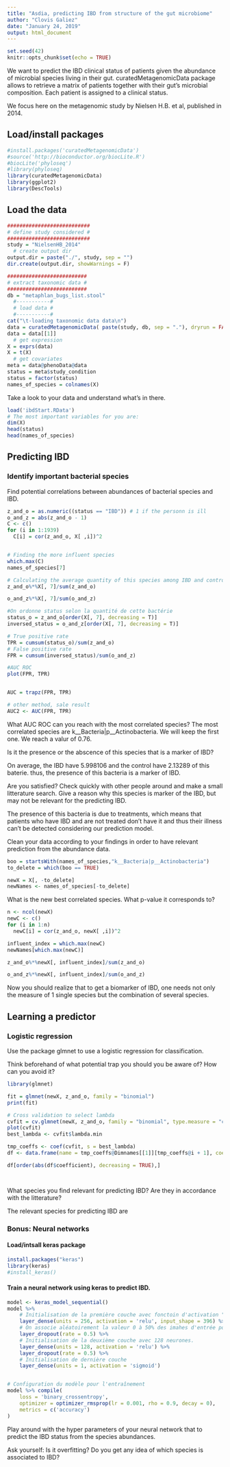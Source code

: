 ```yaml
---
title: "Asdia, predicting IBD from structure of the gut microbiome"
author: "Clovis Galiez"
date: "January 24, 2019"
output: html_document
---
```


```r
set.seed(42)
knitr::opts_chunk$set(echo = TRUE)
```


We want to predict the IBD clinical status of patients given the abundance of microbial species living in their gut. curatedMetagenomicData package allows to retrieve a matrix of patients together with their gut's microbial composition. Each patient is assigned to a clinical status.

We focus here on the metagenomic study by Nielsen H.B. et al, published in 2014.


## Load/install packages
```r
#install.packages('curatedMetagenomicData')
#source('http://bioconductor.org/biocLite.R')
#biocLite('phyloseq')
#library(phyloseq)
library(curatedMetagenomicData)
library(ggplot2)
library(DescTools)

```

## Load the data

```r
###########################
# define study considered #
###########################
study = "NielsenHB_2014"
  # create output dir
output.dir = paste("./", study, sep = "")
dir.create(output.dir, showWarnings = F)

##########################
# extract taxonomic data #
##########################
db = "metaphlan_bugs_list.stool"
  #-----------#
  # load data #
  #-----------#
cat("\t-loading taxonomic data data\n")
data = curatedMetagenomicData( paste(study, db, sep = "."), dryrun = FALSE)
data = data[[1]]
  # get expression 
X = exprs(data)
X = t(X)
  # get covariates
meta = data@phenoData@data
status = meta$study_condition
status = factor(status)
names_of_species = colnames(X)
```

Take a look to your data and understand what's in there.
```r
load('ibdStart.RData')
# The most important variables for you are:
dim(X)
head(status)
head(names_of_species)

```

## Predicting IBD


### Identify important bacterial species

Find potential correlations between abundances of bacterial species and IBD.

```r
z_and_o = as.numeric((status == "IBD")) # 1 if the personn is ill 
o_and_z = abs(z_and_o - 1)
C <- c()
for (i in 1:1939)
  C[i] = cor(z_and_o, X[ ,i])^2


# Finding the more influent species
which.max(C)
names_of_species[7]

# Calculating the average quantity of this species among IBD and control
z_and_o%*%X[, 7]/sum(z_and_o)

o_and_z%*%X[, 7]/sum(o_and_z)

#On ordonne status selon la quantité de cette bactérie
status_o = z_and_o[order(X[, 7], decreasing = T)]
inversed_status = o_and_z[order(X[, 7], decreasing = T)]

# True positive rate
TPR = cumsum(status_o)/sum(z_and_o)
# False positive rate
FPR = cumsum(inversed_status)/sum(o_and_z)

#AUC ROC
plot(FPR, TPR)


AUC = trapz(FPR, TPR)

# other method, sale result
AUC2 <- AUC(FPR, TPR)
```

What AUC ROC can you reach with the most correlated species?
The most correlated species are k__Bacteria|p__Actinobacteria. We will keep the first one. We reach a valur of 0.76.


Is it the presence or the abscence of this species that is a marker of IBD?

On average, the IBD have 5.998106 and the control have 2.13289 of this baterie. thus, the presence of this bacteria is a marker of IBD.

Are you satisfied? Check quickly with other people around and make a small litterature search.
Give a reason why this species is marker of the IBD, but may not be relevant for the predicting IBD.

The presence of this bacteria is due to treatments, which means that patients who have IBD and are not treated don't have it and thus their illness can't be detected considering our prediction model.  

Clean your data according to your findings in order to have relevant prediction from the abundance data.

```r
boo = startsWith(names_of_species,"k__Bacteria|p__Actinobacteria")
to_delete = which(boo == TRUE)

newX = X[, -to_delete]
newNames <- names_of_species[-to_delete]

```


What is the new best correlated species. What p-value it corresponds to?
```r
n <- ncol(newX)
newC <- c()
for (i in 1:n)
  newC[i] = cor(z_and_o, newX[ ,i])^2

influent_index = which.max(newC)
newNames[which.max(newC)]

z_and_o%*%newX[, influent_index]/sum(z_and_o)

o_and_z%*%newX[, influent_index]/sum(o_and_z)

```

Now you should realize that to get a biomarker of IBD, one needs not only the measure of 1 single species but the combination of several species.


## Learning a predictor




### Logistic regression


Use the package glmnet to use a logistic regression for classification.

Think beforehand of what potential trap you should you be aware of?
How can you avoid it?


```r
library(glmnet)

fit = glmnet(newX, z_and_o, family = "binomial")
print(fit)

# Cross validation to select lambda
cvfit = cv.glmnet(newX, z_and_o, family = "binomial", type.measure = "class")
plot(cvfit)
best_lambda <- cvfit$lambda.min

tmp_coeffs <- coef(cvfit, s = best_lambda)
df <- data.frame(name = tmp_coeffs@Dimnames[[1]][tmp_coeffs@i + 1], coefficient = tmp_coeffs@x)

df[order(abs(df$coefficient), decreasing = TRUE),]




```

What species you find relevant for predicting IBD? Are they in accordance with the litterature?

The relevant species for predicting IBD are 

### Bonus: Neural networks

#### Load/intsall keras package
```r
install.packages("keras")
library(keras)
#install_keras()
```


#### Train a neural network using keras to predict IBD. 

```r
model <- keras_model_sequential() 
model %>% 
    # Initialisation de la première couche avec fonctoin d'activation "relu" et  neurones.
    layer_dense(units = 256, activation = 'relu', input_shape = 396) %>% 
    # On associe aléatoirement la valeur 0 à 50% des imahes d'entrée pour éviter l'over fitting.
    layer_dropout(rate = 0.5) %>% 
    # Initialisation de la deuxième couche avec 128 neurones.
    layer_dense(units = 128, activation = 'relu') %>%
    layer_dropout(rate = 0.5) %>%
    # Initialisation de dernière couche
    layer_dense(units = 1, activation = 'sigmoid')


# Configuration du modèle pour l'entraînement  
model %>% compile(
    loss = 'binary_crossentropy',
    optimizer = optimizer_rmsprop(lr = 0.001, rho = 0.9, decay = 0),
    metrics = c('accuracy')
)
```


Play around with the hyper parameters of your neural network that to predict the IBD status from the species abundances.

Ask yourself:
Is it overfitting?
Do you get any idea of which species is associated to IBD? 


